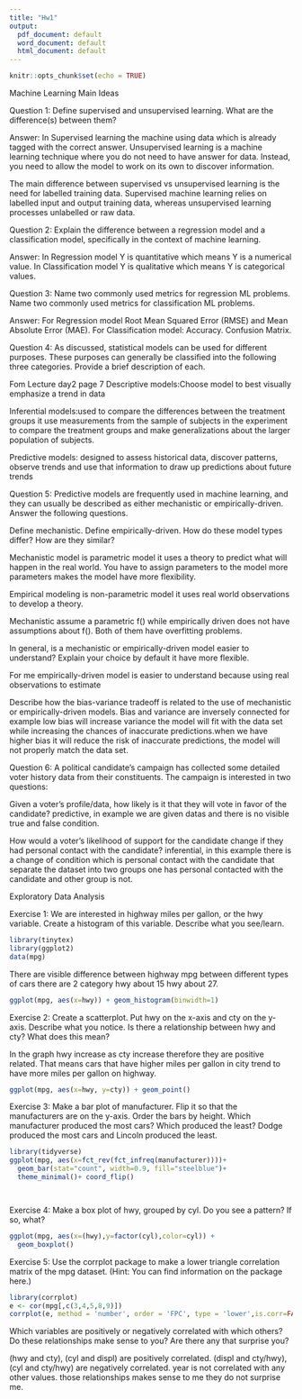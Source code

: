 ```yaml
---
title: "Hw1"
output:
  pdf_document: default
  word_document: default
  html_document: default
---
```


```r
knitr::opts_chunk$set(echo = TRUE)
```

Machine Learning Main Ideas

Question 1:
Define supervised and unsupervised learning. What are the difference(s) between them?

Answer: In Supervised learning the machine using data which is already tagged with the correct answer.
Unsupervised learning is a machine learning technique where you do not need to have answer for data. Instead, you need to allow the model to work on its own to discover information. 

The main difference between supervised vs unsupervised learning is the need for labelled training data. Supervised machine learning relies on labelled input and output training data, whereas unsupervised learning processes unlabelled or raw data.



Question 2:
Explain the difference between a regression model and a classification model, specifically in the context of machine learning.

Answer:
In Regression model Y is quantitative which means Y is a numerical value.
In Classification model Y is qualitative which means Y is categorical values.


Question 3:
Name two commonly used metrics for regression ML problems. Name two commonly used metrics for classification ML problems.

Answer: For Regression model Root Mean Squared Error (RMSE) and Mean Absolute Error (MAE).
For Classification model: Accuracy. Confusion Matrix.


Question 4:
As discussed, statistical models can be used for different purposes. These purposes can generally be classified into the following three categories. Provide a brief description of each.

Fom Lecture day2 page 7
Descriptive models:Choose model to best visually emphasize a trend in data

Inferential models:used to compare the differences between the treatment groups it use measurements from the sample of subjects in the experiment to compare the treatment groups and make generalizations about the larger population of subjects.

Predictive models: designed to assess historical data, discover patterns, observe trends and use that information to draw up predictions about future trends



Question 5:
Predictive models are frequently used in machine learning, and they can usually be described as either mechanistic or empirically-driven. Answer the following questions.

Define mechanistic. Define empirically-driven. How do these model types differ? How are they similar?

Mechanistic model is parametric model it uses a theory to predict what will happen in the real world. You have to assign parameters to the model more parameters makes the model have more flexibility. 

Empirical modeling is non-parametric model it uses real world observations to develop a theory. 

Mechanistic assume a parametric f() while empirically driven does not have assumptions about f(). Both of them have overfitting problems.


In general, is a mechanistic or empirically-driven model easier to understand? Explain your choice by default it have more flexible.

For me empirically-driven model is easier to understand because using real observations to estimate 


Describe how the bias-variance tradeoff is related to the use of mechanistic or empirically-driven models.
Bias and variance are inversely connected for example low bias will increase variance the model will fit with the data set while increasing the chances of inaccurate predictions.when we have higher bias it will reduce the risk of inaccurate predictions, the model will not properly match the data set.


Question 6:
A political candidate’s campaign has collected some detailed voter history data from their constituents. The campaign is interested in two questions:

Given a voter’s profile/data, how likely is it that they will vote in favor of the candidate?
predictive, in example we are given datas and there is no visible true and false condition.



How would a voter’s likelihood of support for the candidate change if they had personal contact with the candidate?
inferential, in this example there is a change of condition which is personal contact with the candidate that separate the dataset into two groups one has personal contacted with the candidate and other group is not. 





Exploratory Data Analysis



Exercise 1:
We are interested in highway miles per gallon, or the hwy variable. Create a histogram of this variable. Describe what you see/learn.
```r
library(tinytex)
library(ggplot2)
data(mpg)

```


There are visible difference between highway mpg between different types of cars there are 2 category hwy about 15 hwy about 27.
```r
ggplot(mpg, aes(x=hwy)) + geom_histogram(binwidth=1)
```




Exercise 2:
Create a scatterplot. Put hwy on the x-axis and cty on the y-axis. Describe what you notice. Is there a relationship between hwy and cty? What does this mean?



In the graph hwy increase as cty increase therefore they are positive related. That means cars that have higher miles per gallon in city trend to have more miles per gallon on highway.

```r
ggplot(mpg, aes(x=hwy, y=cty)) + geom_point()


```


Exercise 3:
Make a bar plot of manufacturer. Flip it so that the manufacturers are on the y-axis. Order the bars by height. Which manufacturer produced the most cars? Which produced the least?
Dodge produced the most cars and Lincoln produced the least.
```r
library(tidyverse)
ggplot(mpg, aes(x=fct_rev(fct_infreq(manufacturer))))+
  geom_bar(stat="count", width=0.9, fill="steelblue")+
  theme_minimal()+ coord_flip()




```





Exercise 4:
Make a box plot of hwy, grouped by cyl. Do you see a pattern? If so, what?

```r
ggplot(mpg, aes(x=(hwy),y=factor(cyl),color=cyl)) + 
  geom_boxplot()

```
Exercise 5:
Use the corrplot package to make a lower triangle correlation matrix of the mpg dataset. (Hint: You can find information on the package here.)



```r
library(corrplot)
e <- cor(mpg[,c(3,4,5,8,9)])
corrplot(e, method = 'number', order = 'FPC', type = 'lower',is.corr=FALSE)

```
Which variables are positively or negatively correlated with which others? Do these relationships make sense to you? Are there any that surprise you?

(hwy and cty), (cyl and displ) are positively correlated.
(displ and cty/hwy), (cyl and cty/hwy) are negatively correlated.
year is not correlated with any other values.
those relationships makes sense to me they do not surprise me.









